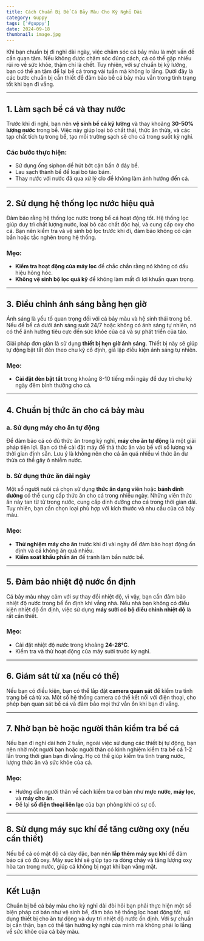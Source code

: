 ---
title: Cách Chuẩn Bị Bể Cá Bảy Màu Cho Kỳ Nghỉ Dài
category: Guppy
tags: ['#guppy']
date: 2024-09-18
thumbnail: image.jpg
---

Khi bạn chuẩn bị đi nghỉ dài ngày, việc chăm sóc cá bảy màu là một vấn đề cần quan tâm. Nếu không được chăm sóc đúng cách, cá có thể gặp nhiều rủi ro về sức khỏe, thậm chí là chết. Tuy nhiên, với sự chuẩn bị kỹ lưỡng, bạn có thể an tâm để lại bể cá trong vài tuần mà không lo lắng. Dưới đây là các bước chuẩn bị cần thiết để đảm bảo bể cá bảy màu vẫn trong tình trạng tốt khi bạn đi vắng.

---

## 1. **Làm sạch bể cá và thay nước**
Trước khi đi nghỉ, bạn nên **vệ sinh bể cá kỹ lưỡng** và thay khoảng **30-50% lượng nước** trong bể. Việc này giúp loại bỏ chất thải, thức ăn thừa, và các tạp chất tích tụ trong bể, tạo môi trường sạch sẽ cho cá trong suốt kỳ nghỉ.

### Các bước thực hiện:
- Sử dụng ống siphon để hút bớt cặn bẩn ở đáy bể.
- Lau sạch thành bể để loại bỏ tảo bám.
- Thay nước với nước đã qua xử lý clo để không làm ảnh hưởng đến cá.

---

## 2. **Sử dụng hệ thống lọc nước hiệu quả**
Đảm bảo rằng hệ thống lọc nước trong bể cá hoạt động tốt. Hệ thống lọc giúp duy trì chất lượng nước, loại bỏ các chất độc hại, và cung cấp oxy cho cá. Bạn nên kiểm tra và vệ sinh bộ lọc trước khi đi, đảm bảo không có cặn bẩn hoặc tắc nghẽn trong hệ thống.

### Mẹo:
- **Kiểm tra hoạt động của máy lọc** để chắc chắn rằng nó không có dấu hiệu hỏng hóc.
- **Không vệ sinh bộ lọc quá kỹ** để không làm mất đi lợi khuẩn quan trọng.

---

## 3. **Điều chỉnh ánh sáng bằng hẹn giờ**
Ánh sáng là yếu tố quan trọng đối với cá bảy màu và hệ sinh thái trong bể. Nếu để bể cá dưới ánh sáng suốt 24/7 hoặc không có ánh sáng tự nhiên, nó có thể ảnh hưởng tiêu cực đến sức khỏe của cá và sự phát triển của tảo. 

Giải pháp đơn giản là sử dụng **thiết bị hẹn giờ ánh sáng**. Thiết bị này sẽ giúp tự động bật tắt đèn theo chu kỳ cố định, giả lập điều kiện ánh sáng tự nhiên.

### Mẹo:
- **Cài đặt đèn bật tắt** trong khoảng 8-10 tiếng mỗi ngày để duy trì chu kỳ ngày đêm bình thường cho cá.

---

## 4. **Chuẩn bị thức ăn cho cá bảy màu**

### a. **Sử dụng máy cho ăn tự động**
Để đảm bảo cá có đủ thức ăn trong kỳ nghỉ, **máy cho ăn tự động** là một giải pháp tiện lợi. Bạn có thể cài đặt máy để thả thức ăn vào bể với số lượng và thời gian định sẵn. Lưu ý là không nên cho cá ăn quá nhiều vì thức ăn dư thừa có thể gây ô nhiễm nước.

### b. **Sử dụng thức ăn dài ngày**
Một số người nuôi cá chọn sử dụng **thức ăn dạng viên** hoặc **bánh dinh dưỡng** có thể cung cấp thức ăn cho cá trong nhiều ngày. Những viên thức ăn này tan từ từ trong nước, cung cấp dinh dưỡng cho cá trong thời gian dài. Tuy nhiên, bạn cần chọn loại phù hợp với kích thước và nhu cầu của cá bảy màu.

### Mẹo:
- **Thử nghiệm máy cho ăn** trước khi đi vài ngày để đảm bảo hoạt động ổn định và cá không ăn quá nhiều.
- **Kiểm soát khẩu phần ăn** để tránh làm bẩn nước bể.

---

## 5. **Đảm bảo nhiệt độ nước ổn định**
Cá bảy màu nhạy cảm với sự thay đổi nhiệt độ, vì vậy, bạn cần đảm bảo nhiệt độ nước trong bể ổn định khi vắng nhà. Nếu nhà bạn không có điều kiện nhiệt độ ổn định, việc sử dụng **máy sưởi có bộ điều chỉnh nhiệt độ** là rất cần thiết.

### Mẹo:
- Cài đặt nhiệt độ nước trong khoảng **24-28°C**.
- Kiểm tra và thử hoạt động của máy sưởi trước kỳ nghỉ.

---

## 6. **Giám sát từ xa (nếu có thể)**
Nếu bạn có điều kiện, bạn có thể lắp đặt **camera quan sát** để kiểm tra tình trạng bể cá từ xa. Một số hệ thống camera có thể kết nối với điện thoại, cho phép bạn quan sát bể cá và đảm bảo mọi thứ vẫn ổn khi bạn đi vắng.

---

## 7. **Nhờ bạn bè hoặc người thân kiểm tra bể cá**
Nếu bạn đi nghỉ dài hơn 2 tuần, ngoài việc sử dụng các thiết bị tự động, bạn nên nhờ một người bạn hoặc người thân có kinh nghiệm kiểm tra bể cá 1-2 lần trong thời gian bạn đi vắng. Họ có thể giúp kiểm tra tình trạng nước, lượng thức ăn và sức khỏe của cá.

### Mẹo:
- Hướng dẫn người thân về cách kiểm tra cơ bản như **mực nước**, **máy lọc**, và **máy cho ăn**.
- Để lại **số điện thoại liên lạc** của bạn phòng khi có sự cố.

---

## 8. **Sử dụng máy sục khí để tăng cường oxy (nếu cần thiết)**
Nếu bể cá có mật độ cá dày đặc, bạn nên **lắp thêm máy sục khí** để đảm bảo cá có đủ oxy. Máy sục khí sẽ giúp tạo ra dòng chảy và tăng lượng oxy hòa tan trong nước, giúp cá không bị ngạt khi bạn vắng mặt.

---

## Kết Luận

Chuẩn bị bể cá bảy màu cho kỳ nghỉ dài đòi hỏi bạn phải thực hiện một số biện pháp cơ bản như vệ sinh bể, đảm bảo hệ thống lọc hoạt động tốt, sử dụng thiết bị cho ăn tự động và duy trì nhiệt độ nước ổn định. Với sự chuẩn bị cẩn thận, bạn có thể tận hưởng kỳ nghỉ của mình mà không phải lo lắng về sức khỏe của cá bảy màu.